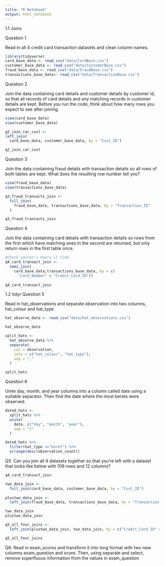 ```yaml
---
title: "R Notebook"
output: html_notebook
---
```


1.1 Joins

Question 1

Read in all 4 credit card transaction datasets and clean column names.


```r
library(tidyverse)
card_base_data <- read_csv("data/CardBase.csv")
customer_base_data <- read_csv("data/CustomerBase.csv")
fraud_base_data <- read_csv("data/FraudBase.csv")
transactions_base_data<- read_csv("data/TransactionBase.csv")
```


Question 2

Join the data containing card details and customer details by customer id, so that all records of card details and any matching records in customer details are kept. Before you run the code, think about how many rows you expect to see after joining.

```r
view(card_base_data)
view(customer_base_data)
```

```r
q2_join_car_cust <-
left_join(
  card_base_data, customer_base_data, by = "Cust_ID")

q2_join_car_cust
```

Question 3

Join the data containing fraud details with transaction details so all rows of both tables are kept. What does the resulting row number tell you?

```r
view(fraud_base_data)
view(transactions_base_data)
```


```r
q3_fraud_transacts_join <-
  full_join(
    fraud_base_data, transactions_base_data, by = "Transaction_ID"
  )

q3_fraud_transacts_join
```


Question 4

Join the data containing card details with transaction details so rows from the first which have matching ones in the second are returned, but only return rows in the first table once.

```r
#Check Lauren's Query if time
q4_card_transact_join <-
  semi_join(
    card_base_data,transactions_base_data, by = c(
      "Card_Number" = "Credit_Card_ID"))
    
q4_card_transact_join
```


1.2 tidyr
Question 5

Read in hat_observations and separate observation into two columns, hat_colour and hat_type.

```r
hat_observe_data <- read_csv("data/hat_observations.csv")

hat_observe_data
```

```r
split_hats <-
  hat_observe_data %>%
  separate(
    col = observation,
    into = c("hat_colour", "hat_type"),
    sep = ","
  )

split_hats
```

Question 6

Unite day, month, and year columns into a column called date using a suitable separator. Then find the date where the most berets were observed.

```r
dated_hats <-
  split_hats %>%
  unite(
    date, c("day", "month", "year"),
    sep = "/" 
  ) 

dated_hats %>%
  filter(hat_type =="beret") %>%
  arrange(desc(observation_count))
```

Q5. Can you join all 4 datasets together so that you’re left with a dataset that looks like below with 109 rows and 12 columns?

```r
q4_card_transact_join
```

```r
two_data_join <-
  full_join(card_base_data, customer_base_data, by = "Cust_ID")
  
plustwo_data_join <-
  left_join(fraud_base_data, transactions_base_data, by = "Transaction_ID")

two_data_join
plustwo_data_join
```

```r
q5_all_four_joins <-
  left_join(plustwo_data_join, two_data_join, by = c("Credit_Card_ID" = "Card_Number"))

q5_all_four_joins
```

Q6. Read in exam_scores and transform it into long format with two new columns exam_question and score. Then, using separate and select, remove superfluous information from the values in exam_question


